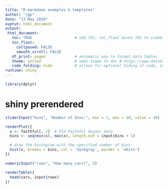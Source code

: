 ---
title: "R markdown examples & templates"
author: "jgp"
date: "13 May 2020"
ouptut: html_document
output:
 html_document:
   toc: TRUE                   # add TOC; toc_float moves TOC to sidebar and makes look cooler
   toc_float:
     collpased: FALSE
     smooth_scroll: FALSE
   df_print: paged             # automatic way to format data tables
   theme: united               # adds theme to doc # https://www.datadreaming.org/post/r-markdown-theme-gallery/
   code_folding: hide          # allows for optional hiding of code, shows be default
runtime: shiny
---

```{r, echo = FALSE, message = FALSE}
library(dplyr) 
```

# shiny prerendered

```{r, echo = FALSE}
sliderInput("bins", "Number of bins:", min = 1, max = 50, value = 30)

renderPlot({
  x <- faithful[, 2]  # Old Faithful Geyser data
  bins <- seq(min(x), max(x), length.out = input$bins + 1)

  # draw the histogram with the specified number of bins
  hist(x, breaks = bins, col = 'darkgray', border = 'white')
})
```


```{r, echo = FALSE}
numericInput("rows", "How many cars?", 5)

renderTable({
  head(cars, input$rows)
})
```